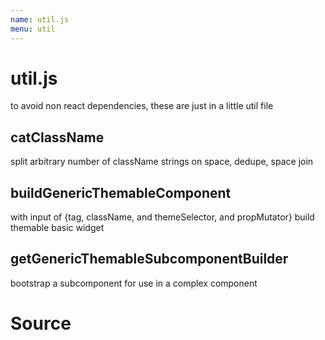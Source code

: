 ```yaml
---
name: util.js
menu: util
---
```



# util.js
to avoid non react dependencies, these are just in a little util file

## catClassName
split arbitrary number of className strings on space, dedupe, space join

## buildGenericThemableComponent
with input of {tag, className, and themeSelector, and propMutator} build themable basic widget

## getGenericThemableSubcomponentBuilder
bootstrap a subcomponent for use in a complex component

# Source
<SourceDisplay source={source} />